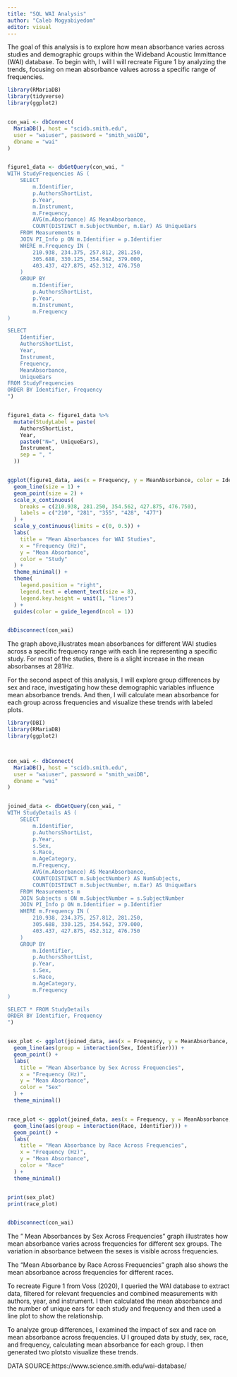```yaml
---
title: "SQL WAI Analysis"
author: "Caleb Mogyabiyedom"
editor: visual
---
```




The goal of this analysis is to explore how mean absorbance varies across studies and demographic groups within the Wideband Acoustic Immittance (WAI) database. To begin with, I will I will recreate Figure 1 by analyzing the trends, focusing on mean absorbance values across a specific range of frequencies. 

```r
library(RMariaDB)
library(tidyverse)
library(ggplot2)


con_wai <- dbConnect(
  MariaDB(), host = "scidb.smith.edu",
  user = "waiuser", password = "smith_waiDB", 
  dbname = "wai"
)


figure1_data <- dbGetQuery(con_wai, "
WITH StudyFrequencies AS (
    SELECT 
        m.Identifier,
        p.AuthorsShortList,
        p.Year,
        m.Instrument,
        m.Frequency,
        AVG(m.Absorbance) AS MeanAbsorbance,
        COUNT(DISTINCT m.SubjectNumber, m.Ear) AS UniqueEars
    FROM Measurements m
    JOIN PI_Info p ON m.Identifier = p.Identifier
    WHERE m.Frequency IN (
        210.938, 234.375, 257.812, 281.250, 
        305.688, 330.125, 354.562, 379.000, 
        403.437, 427.875, 452.312, 476.750
    )
    GROUP BY 
        m.Identifier, 
        p.AuthorsShortList,
        p.Year,
        m.Instrument,
        m.Frequency
)

SELECT 
    Identifier,
    AuthorsShortList,
    Year,
    Instrument,
    Frequency,
    MeanAbsorbance,
    UniqueEars
FROM StudyFrequencies
ORDER BY Identifier, Frequency
")


figure1_data <- figure1_data %>%
  mutate(StudyLabel = paste(
    AuthorsShortList, 
    Year, 
    paste0("N=", UniqueEars), 
    Instrument, 
    sep = ", "
  ))


ggplot(figure1_data, aes(x = Frequency, y = MeanAbsorbance, color = Identifier)) +
  geom_line(size = 1) +
  geom_point(size = 2) +
  scale_x_continuous(
    breaks = c(210.938, 281.250, 354.562, 427.875, 476.750),
    labels = c("210", "281", "355", "428", "477")
  ) +
  scale_y_continuous(limits = c(0, 0.5)) +
  labs(
    title = "Mean Absorbances for WAI Studies",
    x = "Frequency (Hz)",
    y = "Mean Absorbance",
    color = "Study"
  ) +
  theme_minimal() +
  theme(
    legend.position = "right",
    legend.text = element_text(size = 8),
    legend.key.height = unit(1, "lines")
  ) +
  guides(color = guide_legend(ncol = 1))


dbDisconnect(con_wai)
```
The graph above,illustrates mean absorbances for different WAI studies across a specific frequency range with each line representing a specific study. For most of the studies, there is a slight increase in the mean absorbanses at 281Hz.




For the second aspect of this analysis, I will explore group differences by sex and race, investigating how these demographic variables influence mean absorbance trends. And then, I will calculate mean absorbance for each group across frequencies and visualize these trends with labeled plots.

```r
library(DBI)
library(RMariaDB)
library(ggplot2)



con_wai <- dbConnect(
  MariaDB(), host = "scidb.smith.edu",
  user = "waiuser", password = "smith_waiDB", 
  dbname = "wai"
)


joined_data <- dbGetQuery(con_wai, "
WITH StudyDetails AS (
    SELECT 
        m.Identifier,
        p.AuthorsShortList,
        p.Year,
        s.Sex,
        s.Race,
        m.AgeCategory,
        m.Frequency,
        AVG(m.Absorbance) AS MeanAbsorbance,
        COUNT(DISTINCT m.SubjectNumber) AS NumSubjects,
        COUNT(DISTINCT m.SubjectNumber, m.Ear) AS UniqueEars
    FROM Measurements m
    JOIN Subjects s ON m.SubjectNumber = s.SubjectNumber
    JOIN PI_Info p ON m.Identifier = p.Identifier
    WHERE m.Frequency IN (
        210.938, 234.375, 257.812, 281.250, 
        305.688, 330.125, 354.562, 379.000, 
        403.437, 427.875, 452.312, 476.750
    )
    GROUP BY 
        m.Identifier, 
        p.AuthorsShortList,
        p.Year,
        s.Sex,
        s.Race,
        m.AgeCategory,
        m.Frequency
)

SELECT * FROM StudyDetails
ORDER BY Identifier, Frequency
")


sex_plot <- ggplot(joined_data, aes(x = Frequency, y = MeanAbsorbance, color = Sex)) +
  geom_line(aes(group = interaction(Sex, Identifier))) +
  geom_point() +
  labs(
    title = "Mean Absorbance by Sex Across Frequencies",
    x = "Frequency (Hz)",
    y = "Mean Absorbance",
    color = "Sex"
  ) +
  theme_minimal()


race_plot <- ggplot(joined_data, aes(x = Frequency, y = MeanAbsorbance, color = Race)) +
  geom_line(aes(group = interaction(Race, Identifier))) +
  geom_point() +
  labs(
    title = "Mean Absorbance by Race Across Frequencies",
    x = "Frequency (Hz)",
    y = "Mean Absorbance",
    color = "Race"
  ) +
  theme_minimal()


print(sex_plot)
print(race_plot)


dbDisconnect(con_wai)

```

The " Mean Absorbances by Sex Across Frequencies" graph illustrates how mean absorbance varies across frequencies for different sex groups. The variation in absorbance between the sexes is visible across frequencies.

The "Mean Absorbance by Race Across Frequencies" graph also shows the mean absorbance across frequencies for different races.




To recreate Figure 1 from Voss (2020), I queried the WAI database to extract data, filtered for relevant frequencies and combined measurements with authors, year, and instrument. I then calculated the mean absorbance and the number of unique ears  for each study and frequency and then used a line plot to show the relationship. 

To analyze group differences, I examined the impact of sex and race on mean absorbance across frequencies. U I grouped data by study, sex, race, and frequency, calculating mean absorbance for each group. I then generated two plotsto visualize these trends.


DATA SOURCE:https://www.science.smith.edu/wai-database/
